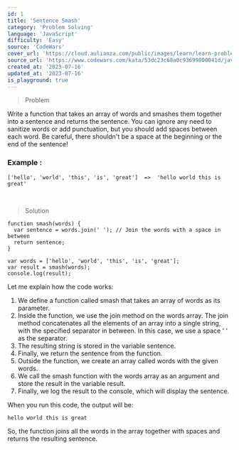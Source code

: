 ```yaml
---
id: 1
title: 'Sentence Smash'
category: 'Problem Solving'
language: 'JavaScript'
difficulty: 'Easy'
source: 'CodeWars'
cover_url: 'https://cloud.aulianza.com/public/images/learn/learn-problem-solving.png'
source_url: 'https://www.codewars.com/kata/53dc23c68a0c93699800041d/javascript'
created_at: '2023-07-16'
updated_at: '2023-07-16'
is_playground: true
---
```


> Problem

Write a function that takes an array of words and smashes them together into a sentence and returns the sentence. You can ignore any need to sanitize words or add punctuation, but you should add spaces between each word. Be careful, there shouldn't be a space at the beginning or the end of the sentence!

### Example :

```
['hello', 'world', 'this', 'is', 'great']  =>  'hello world this is great'
```

&nbsp;

> Solution

```
function smash(words) {
  var sentence = words.join(' '); // Join the words with a space in between
  return sentence;
}

var words = ['hello', 'world', 'this', 'is', 'great'];
var result = smash(words);
console.log(result);
```

Let me explain how the code works:

1.  We define a function called smash that takes an array of words as its parameter.
2.  Inside the function, we use the join method on the words array. The join method concatenates all the elements of an array into a single string, with the specified separator in between. In this case, we use a space ‘ ‘ as the separator.
3.  The resulting string is stored in the variable sentence.
4.  Finally, we return the sentence from the function.
5.  Outside the function, we create an array called words with the given words.
6.  We call the smash function with the words array as an argument and store the result in the variable result.
7.  Finally, we log the result to the console, which will display the sentence.

When you run this code, the output will be:

```
hello world this is great
```

So, the function joins all the words in the array together with spaces and returns the resulting sentence.
